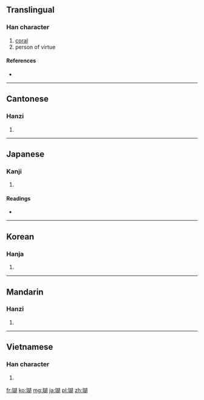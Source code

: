 ==Translingual==

===Han character===
{{Han char|rn=96|rad=玉|as=09|sn=13|four=1712<sub>0</sub>|canj=一土十口月 (MGJRB)}}

# [[coral]]
# person of virtue

====References====
* {{Han ref|kx=0738.040|dkj=21126|dj=1148.240|hdz=21125.090|uh=745A|ud=29786|bh=B7E4|bd=47076}}

----

==Cantonese==

===Hanzi===
{{yue-hanzi|jyut=|y=wu4}}

# {{defn|lang=yue|sort=玉09}}

----

==Japanese==

===Kanji===
{{ja-kanji|grade=|rs=玉09}}

# {{defn|lang=ja|sort=玉09}}

====Readings====
* {{ja-readings|on=[[こ]] (ko), [[ご]] (go)|kun=|nanori=}}

----

==Korean==

===Hanja===
{{ko-hanja|hangeul=호|eumhun=|rv=ho|mr=ho|y=ho}}

# {{defn|lang=ko|sort=玉09}}

----

==Mandarin==

===Hanzi===
{{cmn-hanzi|pin=[[hú]] ([[hu2]])|wg=hu<sup>2</sup>}}

# {{defn|lang=cmn|sort=玉09}}

----

==Vietnamese==

===Han character===
{{vi-hantu|[[hô]], [[hồ]]|rs=玉09}}

# {{defn|lang=vi|sort=玉09}}

[[fr:瑚]]
[[ko:瑚]]
[[mg:瑚]]
[[ja:瑚]]
[[pl:瑚]]
[[zh:瑚]]